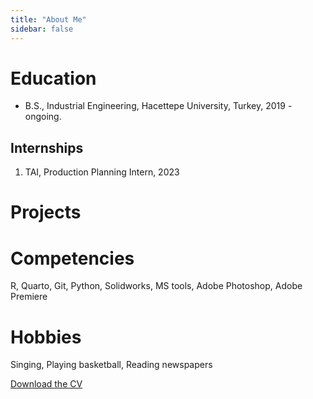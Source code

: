 ```yaml
---
title: "About Me"
sidebar: false 
---
```


# Education

-   B.S., Industrial Engineering, Hacettepe University, Turkey, 2019 - ongoing.

## Internships

1.  TAI, Production Planning Intern, 2023

# Projects

# Competencies

R, Quarto, Git, Python, Solidworks, MS tools, Adobe Photoshop, Adobe Premiere

# Hobbies

Singing, Playing basketball, Reading newspapers

[Download the CV](https://drive.google.com/file/d/1uQ3Kfn7884inSwHiu3rbKaO3BpEgWMIl/view?usp=sharing)
